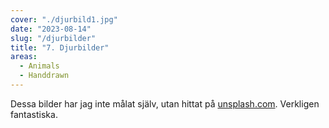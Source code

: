```yaml
---
cover: "./djurbild1.jpg"
date: "2023-08-14"
slug: "/djurbilder"
title: "7. Djurbilder"
areas:
  - Animals
  - Handdrawn
---
```


Dessa bilder har jag inte målat själv, utan hittat på <a href="https://unsplash.com/" target="_blank">unsplash.com</a>.
Verkligen fantastiska.
